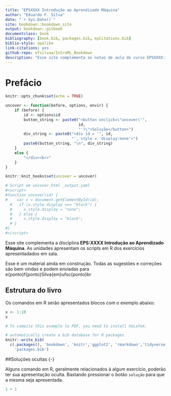 ```yaml
--- 
title: "EPSXXXX Introdução ao Aprendizado Máquina"
author: "Eduardo F. Silva"
date: "`r Sys.Date()`"
site: bookdown::bookdown_site
output: bookdown::gitbook
documentclass: book
bibliography: [book.bib, packages.bib, myCitations.bib]
biblio-style: apalike
link-citations: yes
github-repo: efsilvaa/IntroML_Bookdown
description: "Esse site complementa as notas de aula do curso EPSXXXX: Introdução ao Aprendizado Máquina."
---
```


# Prefácio {-}

```r
knitr::opts_chunk$set(echo = TRUE)

uncover <- function(before, options, envir) {
    if (before) {
        id <- options$id
        button_string <- paste0("<button onclick=\"uncover('", 
                                id, 
                                "')\">Solução</button>")
        div_string <- paste0("<div id = '", id, 
                             "', style = 'display:none'>")
        paste0(button_string, "\n", div_string)
    }
    else {
        "</div><br>"
    }
}

knitr::knit_hooks$set(uncover = uncover)

# Script em uncover.html _output.yaml
#<script>
#function uncover(id) {
#    var x = document.getElementById(id);
  #   if (x.style.display === "block") {
  #     x.style.display = "none";
  #   } else {
  #     x.style.display = "block";
  # }
#}
#</script>
```




Esse site complementa a disciplina **EPS:XXXX Introdução ao Aprendizado Máquina**.  As unidades apresentam os scripts em R dos exercícios apresentadados em sala.

Esse é um material ainda em construção.  Todas as sugestões e correções são bem vindas e podem enviadas para e\{ponto\}f\{ponto\}Silva\{em\}ufsc\{ponto\}br

## Estrutura do livro {-}
Os comandos em R serão apresentados blocos com o exemplo abaixo:
```r
x <- 1:10
x
```


```r
# To compile this example to PDF, you need to install XeLaTeX.

# automatically create a bib database for R packages
knitr::write_bib(
  c(.packages(), 'bookdown', 'knitr','ggplot2', 'rmarkdown','tidyverse','dplyr'),
    'packages.bib')
```

##Soluções ocultas {-}

Alguns comando em R, geralmente relacionados à algum exercício, poderão ter sua apresentação oculta.  Bastando pressionar o botão `solução` para que a mesma seja apresentada.

```r
1 + 1
```
